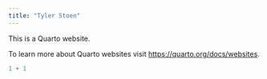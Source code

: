---
title: "Tyler Stoen"
---

This is a Quarto website.

To learn more about Quarto websites visit <https://quarto.org/docs/websites>.

```{r}
1 + 1
```
